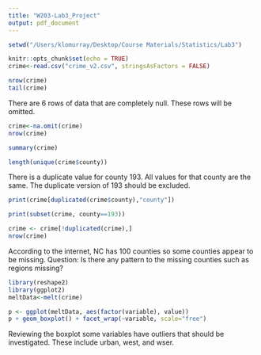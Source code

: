 ```yaml
---
title: "W203-Lab3_Project"
output: pdf_document
---
```


```r
setwd("/Users/klomurray/Desktop/Course Materials/Statistics/Lab3")
```


```r
knitr::opts_chunk$set(echo = TRUE)
crime<-read.csv("crime_v2.csv", stringsAsFactors = FALSE)

```




```r
nrow(crime)
tail(crime)
```

There are 6 rows of data that are completely null. These rows will be omitted. 

```r
crime<-na.omit(crime)
nrow(crime)
```

```r
summary(crime)
```


```r
length(unique(crime$county))
```

There is a duplicate value for county 193. All values for that county are the same. The duplicate version of 193 should be excluded. 
```r
print(crime[duplicated(crime$county),"county"])

print(subset(crime, county==193))
```

```r

crime <- crime[!duplicated(crime),]
nrow(crime)

```

According to the internet, NC has 100 counties so some counties appear to be missing. Question: Is there any pattern to the missing counties such as regions missing?

```r
library(reshape2)
library(ggplot2)
meltData<-melt(crime)

p <- ggplot(meltData, aes(factor(variable), value)) 
p + geom_boxplot() + facet_wrap(~variable, scale="free")


```

Reviewing the boxplot some variables have outliers that should be investigated. These include urban, west, and wser. 



